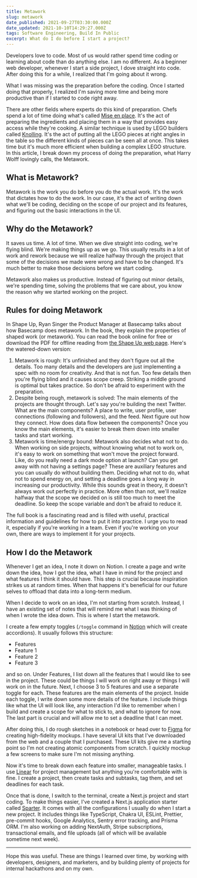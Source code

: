 ```yaml
---
title: Metawork
slug: metawork
date_published: 2021-09-27T03:30:00.000Z
date_updated: 2021-10-10T14:29:27.000Z
tags: Software Engineering, Build In Public
excerpt: What do I do before I start a project?
---
```


Developers love to code. Most of us would rather spend time coding or learning about code than do anything else. I am no different. As a beginner web developer, whenever I start a side project, I dove straight into code. After doing this for a while, I realized that I'm going about it wrong.

What I was missing was the preparation before the coding. Once I started doing that properly, I realized I'm saving more time and being more productive than if I started to code right away.

There are other fields where experts do this kind of preparation. Chefs spend a lot of time doing what's called [Mise en place](*https://en.wikipedia.org/wiki/Mise_en_place*). It's the act of preparing the ingredients and placing them in a way that provides easy access while they're cooking. A similar technique is used by LEGO builders called [Knolling](*https://en.wikipedia.org/wiki/Tom_Sachs#Knolling*). It's the act of putting all the LEGO pieces at right angles in the table so the different kinds of pieces can be seen all at once. This takes time but it's much more efficient when building a complex LEGO structure. In this article, I break down my process of doing the preparation, what Harry Wolff lovingly calls, the Metawork.

## What is Metawork?

Metawork is the work you do before you do the actual work. It's the work that dictates how to do the work. In our case, it's the act of writing down what we'll be coding, deciding on the scope of our project and its features, and figuring out the basic interactions in the UI.

## Why do the Metawork?

It saves us time. A lot of time. When we dive straight into coding, we're flying blind. We're making things up as we go. This usually results in a lot of work and rework because we will realize halfway through the project that some of the decisions we made were wrong and have to be changed. It's much better to make those decisions before we start coding.

Metawork also makes us productive. Instead of figuring out minor details, we're spending time, solving the problems that we care about, you know the reason why we started working on the project.

## Rules for doing Metawork

In Shape Up, Ryan Singer the Product Manager at Basecamp talks about how Basecamp does metawork. In the book, they explain the properties of shaped work (or metawork). You can read the book online for free or download the PDF for offline reading from [the Shape Up web page](*https://basecamp.com/shapeup*). Here's the watered-down version:

1. Metawork is rough: It's unfinished and they don't figure out all the details. Too many details and the developers are just implementing a spec with no room for creativity. And that is not fun. Too few details then you're flying blind and it causes scope creep. Striking a middle ground is optimal but takes practice. So don't be afraid to experiment with the preparation.
2. Despite being rough, metawork is solved: The main elements of the projects are thought through. Let's say you're building the next Twitter. What are the main components? A place to write, user profile, user connections (following and followers), and the feed. Next figure out how they connect. How does data flow between the components? Once you know the main elements, it's easier to break them down into smaller tasks and start working.
3. Metawork is time/energy bound: Metawork also decides what not to do. When working on side projects, without knowing what not to work on, it's easy to work on something that won't move the project forward. Like, do you really need a dark mode option at launch? Can you get away with not having a settings page? These are auxiliary features and you can usually do without building them. Deciding what not to do, what not to spend energy on, and setting a deadline goes a long way in increasing our productivity. While this sounds great in theory, it doesn't always work out perfectly in practice. More often than not, we'll realize halfway that the scope we decided on is still too much to meet the deadline. So keep the scope variable and don't be afraid to reduce it.

The full book is a fascinating read and is filled with useful, practical information and guidelines for how to put it into practice. I urge you to read it, especially if you're working in a team. Even if you're working on your own, there are ways to implement it for your projects.

## How I do the Metawork

Whenever I get an idea, I note it down on Notion. I create a page and write down the idea, how I got the idea, what I have in mind for the project and what features I think it should have. This step is crucial because inspiration strikes us at random times. When that happens it's beneficial for our future selves to offload that data into a long-term medium.

When I decide to work on an idea, I'm not starting from scratch. Instead, I have an existing set of notes that will remind me what I was thinking of when I wrote the idea down. This is where I start the metawork.

I create a few empty toggles (`/toggle` command in [Notion](*https://www.notion.so*) which will create accordions). It usually follows this structure:

-   Features
-   Feature 1
-   Feature 2
-   Feature 3

and so on. Under Features, I list down all the features that I would like to see in the project. These could be things I will work on right away or things I will work on in the future. Next, I choose 3 to 5 features and use a separate toggle for each. These features are the main elements of the project. Inside each toggle, I write down some more details of the feature. I include things like what the UI will look like, any interaction I'd like to remember when I build and create a scope for what to stick to, and what to ignore for now. The last part is crucial and will allow me to set a deadline that I can meet.

After doing this, I do rough sketches in a notebook or head over to [Figma](*https://figma.com*) for creating high-fidelity mockups. I have several UI kits that I've downloaded from the web and a couple that I purchased. These UI kits give me a starting point so I'm not creating atomic components from scratch. I quickly mockup a few screens to make sure I'm not missing anything.

Now it's time to break down each feature into smaller, manageable tasks. I use [Linear](*https://linear.app*) for project management but anything you're comfortable with is fine. I create a project, then create tasks and subtasks, tag them, and set deadlines for each task.

Once that is done, I switch to the terminal, create a Next.js project and start coding. To make things easier, I've created a Next.js application starter called [Sparter](*https://github.com/opencatalysts/sparter*). It comes with all the configurations I usually do when I start a new project. It includes things like TypeScript, Chakra UI, ESLint, Prettier, pre-commit hooks, Google Analytics, Sentry error tracking, and Prisma ORM. I'm also working on adding NextAuth, Stripe subscriptions, transactional emails, and file uploads (all of which will be available sometime next week).

---

Hope this was useful. These are things I learned over time, by working with developers, designers, and marketers, and by building plenty of projects for internal hackathons and on my own.

